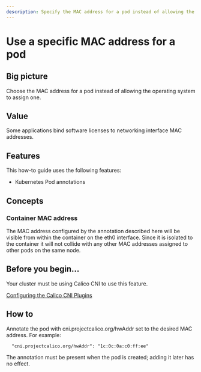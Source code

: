 ```yaml
---
description: Specify the MAC address for a pod instead of allowing the operating system to assign one
---
```


# Use a specific MAC address for a pod

## Big picture

Choose the MAC address for a pod instead of allowing the operating system to assign one.

## Value

Some applications bind software licenses to networking interface MAC addresses.

## Features

This how-to guide uses the following features:

- Kubernetes Pod annotations

## Concepts

### Container MAC address

The MAC address configured by the annotation described here will be visible from within the container on the eth0 interface. Since it is isolated to the container it will not collide with any other MAC addresses assigned to other pods on the same node.

## Before you begin...

Your cluster must be using Calico CNI to use this feature.

[Configuring the Calico CNI Plugins](../../reference/configure-cni-plugins.mdx)

## How to

Annotate the pod with cni.projectcalico.org/hwAddr set to the desired MAC address. For example:

```
  "cni.projectcalico.org/hwAddr": "1c:0c:0a:c0:ff:ee"
```

The annotation must be present when the pod is created; adding it later has no effect.
